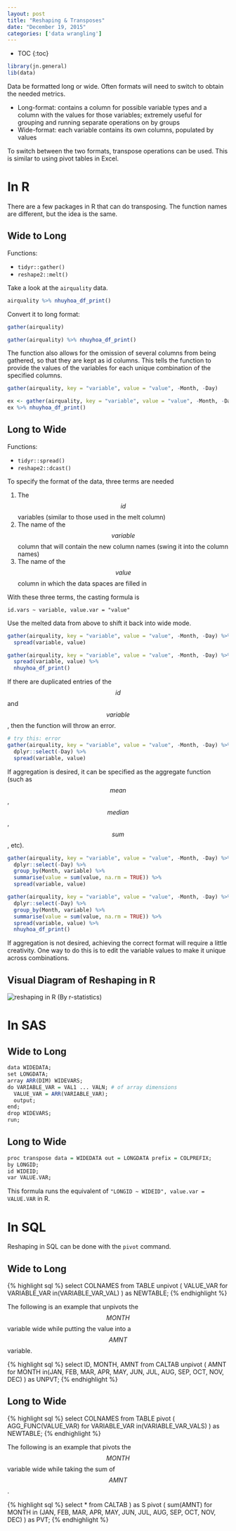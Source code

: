```yaml
---
layout: post
title: "Reshaping & Transposes"
date: "December 19, 2015"
categories: ['data wrangling']
---
```


* TOC
{:toc}

```r
library(jn.general)
lib(data)
```


Data be formatted long or wide. Often formats will need to switch to obtain the needed metrics. 

* Long-format: contains a column for possible variable types and a column with the values for those variables; extremely useful for grouping and running separate operations on by groups
* Wide-format: each variable contains its own columns, populated by values

To switch between the two formats, transpose operations can be used. This is similar to using pivot tables in Excel. 

# In R
There are a few packages in R that can do transposing. The function names are different, but the idea is the same. 

## Wide to Long

Functions:

* `tidyr::gather()`
* `reshape2::melt()`

Take a look at the `airquality` data. 

<div class = "dftab">
```r
airquality %>% nhuyhoa_df_print()
```
</div><p></p>

Convert it to long format:
```r
gather(airquality)
```

<div class = "dftab">
```r
gather(airquality) %>% nhuyhoa_df_print()
```
</div><p></p>

The function also allows for the omission of several columns from being gathered, so that they are kept as id columns. This tells the function to provide the values of the variables for each unique combination of the specified columns.

```r
gather(airquality, key = "variable", value = "value", -Month, -Day)
```

<div class = "dftab">
```r
ex <- gather(airquality, key = "variable", value = "value", -Month, -Day)
ex %>% nhuyhoa_df_print()
```
</div><p></p>

## Long to Wide

Functions:

* `tidyr::spread()`
* `reshape2::dcast()`

To specify the format of the data, three terms are needed 

1. The $$id$$ variables (similar to those used in the melt column)
2. The name of the $$variable$$ column that will contain the new column names (swing it into the column names)
3. The name of the $$value$$ column in which the data spaces are filled in

With these three terms, the casting formula is

`id.vars ~ variable, value.var = "value"`

Use the melted data from above to shift it back into wide mode.
```r
gather(airquality, key = "variable", value = "value", -Month, -Day) %>% 
  spread(variable, value)
```

<div class = "dftab">
```r
gather(airquality, key = "variable", value = "value", -Month, -Day) %>% 
  spread(variable, value) %>% 
  nhuyhoa_df_print()
```
</div><p></p>

If there are duplicated entries of the $$id$$ and $$variable$$, then the function will throw an error.

```r
# try this: error
gather(airquality, key = "variable", value = "value", -Month, -Day) %>% 
  dplyr::select(-Day) %>% 
  spread(variable, value)
```

If aggregation is desired, it can be specified as the aggregate function (such as $$mean$$, $$median$$, $$sum$$, etc). 

```r
gather(airquality, key = "variable", value = "value", -Month, -Day) %>% 
  dplyr::select(-Day) %>% 
  group_by(Month, variable) %>% 
  summarise(value = sum(value, na.rm = TRUE)) %>% 
  spread(variable, value)
```

<div class = "dftab">
```r
gather(airquality, key = "variable", value = "value", -Month, -Day) %>% 
  dplyr::select(-Day) %>% 
  group_by(Month, variable) %>% 
  summarise(value = sum(value, na.rm = TRUE)) %>% 
  spread(variable, value) %>% 
  nhuyhoa_df_print()
```
</div><p></p>

If aggregation is not desired, achieving the correct format will require a little creativity. One way to do this is to edit the variable values to make it unique across combinations.

## Visual Diagram of Reshaping in R

![reshaping in R](http://jennguyen1.github.io/nhuyhoa/figure/images/transpose.png)
(By r-statistics)

# In SAS

## Wide to Long

```r
data WIDEDATA;
set LONGDATA;
array ARR(DIM) WIDEVARS;
do VARIABLE_VAR = VAL1 ... VALN; # of array dimensions
  VALUE_VAR = ARR(VARIABLE_VAR);
  output;
end;
drop WIDEVARS;
run;
```

## Long to Wide

```r
proc transpose data = WIDEDATA out = LONGDATA prefix = COLPREFIX;
by LONGID;
id WIDEID;
var VALUE.VAR;
```

This formula runs the equivalent of `"LONGID ~ WIDEID", value.var = VALUE.VAR` in R.

# In SQL

Reshaping in SQL can be done with the `pivot` command. 

## Wide to Long

{% highlight sql %}
select COLNAMES
from TABLE
unpivot (
  VALUE_VAR 
  for VARIABLE_VAR 
  in(VARIABLE_VAR_VAL)
) as NEWTABLE;
{% endhighlight %}

The following is an example that unpivots the $$MONTH$$ variable wide while putting the value into a $$AMNT$$ variable.

{% highlight sql %}
select ID, MONTH, AMNT
from CALTAB
unpivot ( 
  AMNT 
  for MONTH 
  in(JAN, FEB, MAR, APR, MAY, JUN, JUL, AUG, SEP, OCT, NOV, DEC)
) as UNPVT;
{% endhighlight %}

## Long to Wide

{% highlight sql %}
select COLNAMES
from TABLE
pivot ( 
  AGG_FUNC(VALUE_VAR) 
  for VARIABLE_VAR 
  in(VARIABLE_VAR_VALS)
) as NEWTABLE;
{% endhighlight %}

The following is an example that pivots the $$MONTH$$ variable wide while taking the sum of $$AMNT$$.

{% highlight sql %}
select *
from CALTAB
) as S
pivot (
  sum(AMNT)
  for MONTH 
  in (JAN, FEB, MAR, APR, MAY, JUN, JUL, AUG, SEP, OCT, NOV, DEC)
) as PVT;
{% endhighlight %}

